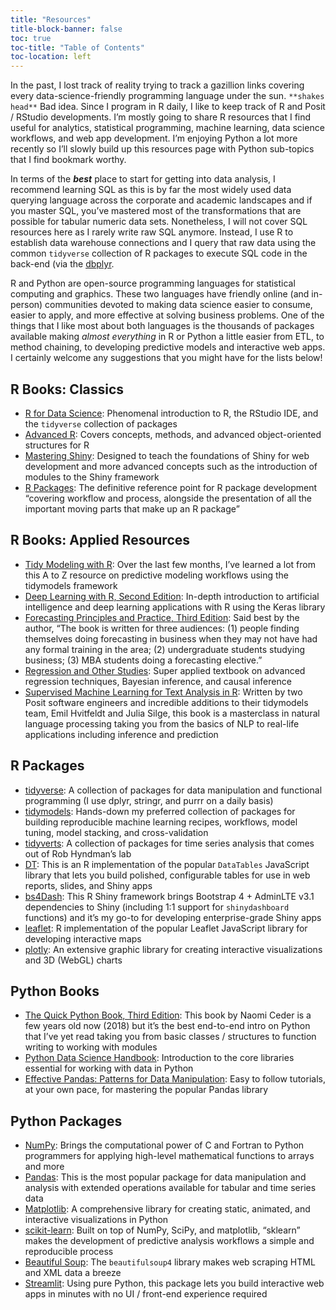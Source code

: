 ```yaml
---
title: "Resources"
title-block-banner: false
toc: true
toc-title: "Table of Contents"
toc-location: left
---
```


In the past, I lost track of reality trying to track a gazillion links covering every data-science-friendly programming language under the sun. `**shakes head**` Bad idea. Since I program in R daily, I like to keep track of R and Posit / RStudio developments. I'm mostly going to share R resources that I find useful for analytics, statistical programming, machine learning, data science workflows, and web app development. I'm enjoying Python a lot more recently so I'll slowly build up this resources page with Python sub-topics that I find bookmark worthy.

In terms of the _**best**_ place to start for getting into data analysis, I recommend learning SQL as this is by far the most widely used data querying language across the corporate and academic landscapes and if you master SQL, you've mastered most of the transformations that are possible for tabular numeric data sets. Nonetheless, I will not cover SQL resources here as I rarely write raw SQL anymore. Instead, I use R to establish data warehouse connections and I query that raw data using the common `tidyverse` collection of R packages to execute SQL code in the back-end (via the [dbplyr]((https://dbplyr.tidyverse.org/) package).

R and Python are open-source programming languages for statistical computing and graphics. These two languages have friendly online (and in-person) communities devoted to making data science easier to consume, easier to apply, and more effective at solving business problems. One of the things that I like most about both languages is the thousands of packages available making *almost everything* in R or Python a little easier from ETL, to method chaining, to developing predictive models and interactive web apps. I certainly welcome any suggestions that you might have for the lists below!

## R Books: Classics

* [R for Data Science](https://r4ds.had.co.nz/): Phenomenal introduction to R, the RStudio IDE, and the `tidyverse` collection of packages
* [Advanced R](https://adv-r.hadley.nz/): Covers concepts, methods, and advanced object-oriented structures for R
* [Mastering Shiny](https://mastering-shiny.org/): Designed to teach the foundations of Shiny for web development and more advanced concepts such as the introduction of modules to the Shiny framework
* [R Packages](https://r-pkgs.org/): The definitive reference point for R package development "covering workflow and process, alongside the presentation of all the important moving parts that make up an R package"

## R Books: Applied Resources

* [Tidy Modeling with R](https://www.tmwr.org/): Over the last few months, I've learned a lot from this A to Z resource on predictive modeling workflows using the tidymodels framework
* [Deep Learning with R, Second Edition](https://www.manning.com/books/deep-learning-with-r-second-edition): In-depth introduction to artificial intelligence and deep learning applications with R using the Keras library
* [Forecasting Principles and Practice, Third Edition](https://otexts.com/fpp3/): Said best by the author, "The book is written for three audiences: (1) people finding themselves doing forecasting in business when they may not have had any formal training in the area; (2) undergraduate students studying business; (3) MBA students doing a forecasting elective."
* [Regression and Other Studies](https://www.cambridge.org/core/books/regression-and-other-stories/DD20DD6C9057118581076E54E40C372C): Super applied textbook on advanced regression techniques, Bayesian inference, and causal inference
* [Supervised Machine Learning for Text Analysis in R](https://smltar.com/): Written by two Posit software engineers and incredible additions to their tidymodels team, Emil Hvitfeldt and Julia Silge, this book is a masterclass in natural language processing taking you from the basics of NLP to real-life applications including inference and prediction

## R Packages

* [tidyverse](https://www.tidyverse.org/): A collection of packages for data manipulation and functional programming (I use dplyr, stringr, and purrr on a daily basis)
* [tidymodels](https://www.tidymodels.org/): Hands-down my preferred collection of packages for building reproducible machine learning recipes, workflows, model tuning, model stacking, and cross-validation
* [tidyverts](https://tidyverts.org/): A collection of packages for time series analysis that comes out of Rob Hyndman's lab
* [DT](https://rstudio.github.io/DT/): This is an R implementation of the popular `DataTables` JavaScript library that lets you build polished, configurable tables for use in web reports, slides, and Shiny apps
* [bs4Dash](https://bs4dash.rinterface.com/): This R Shiny framework brings Bootstrap 4 + AdminLTE v3.1 dependencies to Shiny (including 1:1 support for `shinydashboard` functions) and it's my go-to for developing enterprise-grade Shiny apps
* [leaflet](https://rstudio.github.io/leaflet/): R implementation of the popular Leaflet JavaScript library for developing interactive maps
* [plotly](https://plotly.com/r/): An extensive graphic library for creating interactive visualizations and 3D (WebGL) charts

## Python Books

* [The Quick Python Book, Third Edition](https://www.manning.com/books/the-quick-python-book-third-edition): This book by Naomi Ceder is a few years old now (2018) but it's the best end-to-end intro on Python that I've yet read taking you from basic classes / structures to function writing to working with modules
* [Python Data Science Handbook](https://jakevdp.github.io/PythonDataScienceHandbook/): Introduction to the core libraries essential for working with data in Python
* [Effective Pandas: Patterns for Data Manipulation](https://www.amazon.com/Effective-Pandas-Patterns-Manipulation-Treading/dp/B09MYXXSFM): Easy to follow tutorials, at your own pace, for mastering the popular Pandas library

## Python Packages

* [NumPy](https://numpy.org/): Brings the computational power of C and Fortran to Python programmers for applying high-level mathematical functions to arrays and more
* [Pandas](https://pandas.pydata.org/): This is the most popular package for data manipulation and analysis with extended operations available for tabular and time series data
* [Matplotlib](https://matplotlib.org/): A comprehensive library for creating static, animated, and interactive visualizations in Python
* [scikit-learn](https://scikit-learn.org/stable/): Built on top of NumPy, SciPy, and matplotlib, "sklearn" makes the development of predictive analysis workflows a simple and reproducible process
* [Beautiful Soup](https://www.crummy.com/software/BeautifulSoup/): The `beautifulsoup4` library makes web scraping HTML and XML data a breeze
* [Streamlit](https://streamlit.io/): Using pure Python, this package lets you build interactive web apps in minutes with no UI / front-end experience required